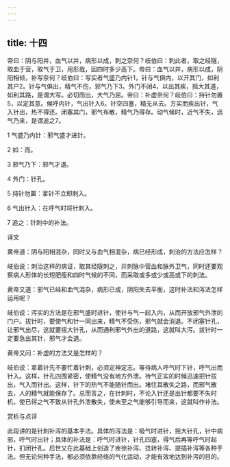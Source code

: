 ```yaml
---
---
---
```

title: 十四
---




帝曰：阴与阳并，血气以并，病形以成，刺之奈何？岐伯曰：刺此者，取之经隧，取血于营，取气于卫，用形哉，因四时多少高下。帝曰：血气以并，病形以成，阴阳相倾，补写奈何？岐伯曰：写实者气盛乃内针1，针与气俱内，以开其门，如利其户2。针与气俱出，精气不伤，邪气乃下3。外门不闭4，以出其疾，摇大其道，如利其路，是谓大写。必切而出，大气乃屈。帝曰：补虚奈何？岐伯曰：持针勿置5，以定其意。候呼内针，气出针入6。针空四塞，精无从去。方实而疾出针，气入针出，热不得还。闭塞其门，邪气布散，精气乃得存。动气候时，近气不失，远气乃来，是谓追之7。

1 气盛乃内针：邪气盛才进针。

2 如：而。

3 邪气乃下：邪气才退。

4 外门：针孔。

5 持针勿置：拿针不立即刺入。

6 气出针入：在呼气时将针刺入。

7 追之：针刺中的补法。

译文

黄帝道：阴与阳相混杂，同时又与血气相混杂，病已经形成，刺治的方法应怎样？

岐伯说：刺治这样的病证，取其经隧刺之，并刺脉中营血和脉外卫气，同时还要观察病人形体的长短肥瘦和四时气候的不同，而采取或多或少或高或下的刺法。

黄帝又道：邪气已经和血气混杂，病形已成，阴阳失去平衡，这时补法和泻法怎样运用呢？

岐伯说：泻实的方法是在邪气盛时进针，使针与气一起入内，从而开放邪气外泄的门户。拔针时，要使气和针一同出来，精气不受伤，邪气就会消退。不闭塞针孔，让邪气出尽，这就要摇大针孔，从而通利邪气外出的道路，这就叫大泻。拔针时一定要急出其针，邪气才会退。

黄帝又问：补虚的方法又是怎样的？

岐伯说：拿着针先不要忙着针刺，必须定神定志。等待病人呼气时下针，呼气出而针入。这样，针孔四围紧密，使精气没有地方外泄。待气正实的时候迅速把针拔出，气入而针出。这样，针下的热气不能随针而出。堵住其散失之路，而邪气散去，人的精气就能保存了。总而言之，在针刺时，不论入针还是出针都要不失时机，使已得之气不致从针孔外泄散失，使未至之气能够引导而来，这就叫作补法。

赏析与点评

此段讲的是针刺补泻的基本手法。具体的泻法是：吸气时进针，摇大针孔，针中病邪，呼气时出针；具体的补法是：呼气时进针，针孔四塞，得气后再等呼气时起针，扪闭针孔。后世又在此基础上创造了疾徐补泻、捻转补泻、提插补泻等各种手法。但无论何种手法，都必须依靠经络的气化运动，才能有效地达到补泻的目的。